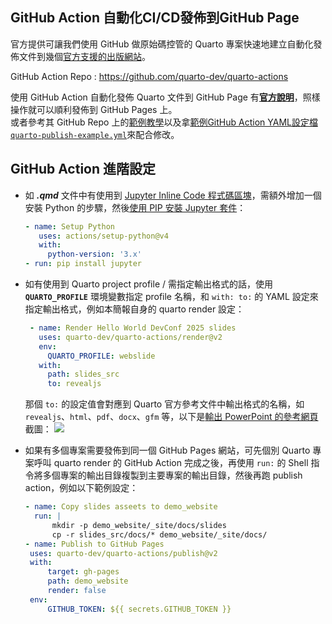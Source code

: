 ## GitHub Action 自動化CI/CD發佈到GitHub Page

官方提供可讓我們使用 GitHub 做原始碼控管的 Quarto 專案快速地建立自動化發佈文件到幾個[官方支援的出版網站](https://quarto.org/docs/publishing/)。

GitHub Action Repo : <https://github.com/quarto-dev/quarto-actions>

::: {.callout-tip}
使用 GitHub Action 自動化發佈 Quarto 文件到 GitHub Page 有[**官方說明**](https://quarto.org/docs/publishing/github-pages.html)，照樣操作就可以順利發佈到 GitHub Pages 上。<br/>或者參考其 GitHub Repo 上的[範例教學](https://github.com/quarto-dev/quarto-actions/tree/main/examples)以及拿[範例GitHub Action YAML設定檔 `quarto-publish-example.yml`](https://github.com/quarto-dev/quarto-actions/blob/main/examples/quarto-publish-example.yml)來配合修改。
:::

## GitHub Action 進階設定 {.scrollable}

* 如 ***.qmd*** 文件中有使用到 [Jupyter Inline Code 程式碼區塊](https://quarto.org/docs/computations/inline-code.html)，需額外增加一個安裝 Python 的步驟，然後[使用 PIP 安裝 Jupyter 套件](https://pypi.org/project/jupyter/)：
   
   ```yaml
   - name: Setup Python
      uses: actions/setup-python@v4
      with:
        python-version: '3.x'
   - run: pip install jupyter
   ```
   
* 如有使用到 Quarto project profile / 需指定輸出格式的話，使用 **`QUARTO_PROFILE`** 環境變數指定 profile 名稱，和 `with: to:` 的 YAML 設定來指定輸出格式，例如本簡報自身的 quarto render 設定：
   
   ```yaml
    - name: Render Hello World DevConf 2025 slides
      uses: quarto-dev/quarto-actions/render@v2
      env:
        QUARTO_PROFILE: webslide
      with: 
        path: slides_src
        to: revealjs
   ```
    
    那個 `to:` 的設定值會對應到 Quarto 官方參考文件中輸出格式的名稱，如 `revealjs`、`html`、`pdf`、`docx`、`gfm` 等，以下是[輸出 PowerPoint 的參考網頁](https://quarto.org/docs/reference/formats/presentations/pptx.html)截圖：
    ![]({{< meta part3_img_prefix >}}pics/quarto_export_format_help_page.png)
* 如果有多個專案需要發佈到同一個 GitHub Pages 網站，可先個別 Quarto 專案呼叫 quarto render 的 GitHub Action 完成之後，再使用 `run: ` 的 Shell 指令將多個專案的輸出目錄複製到主要專案的輸出目錄，然後再跑 publish action，例如以下範例設定：   
   
   ```yaml
   - name: Copy slides asseets to demo_website
     run: |
         mkdir -p demo_website/_site/docs/slides
         cp -r slides_src/docs/* demo_website/_site/docs/
  - name: Publish to GitHub Pages
    uses: quarto-dev/quarto-actions/publish@v2
    with:
        target: gh-pages
        path: demo_website
        render: false 
    env:
        GITHUB_TOKEN: ${{ secrets.GITHUB_TOKEN }}
   ```
   